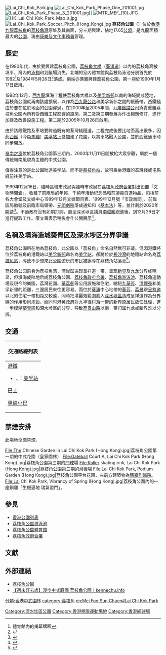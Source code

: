 {{Coord|22.3390|114.1376|display=title}}
{{Not|荔園}}
[[File:Lai_Chi_Kok_Park.jpg|thumb]]
[[File:Lai_Chi_Kok_Park_Phase_One_201001.jpg|thumb]]
[[File:Lai_Chi_Kok_Park_Phase_3_201001.jpg|thumb]]]]
[[File:MTR_MEF_(10).JPG|thumb]]
[[File:HK_Lai_Chi_Kok_Park_Map_a.jpg|thumb]]
[[File:Lai_Chi_Kok_Park_Soccer_Pitch_(Hong_Kong).jpg|thumb]]
{{commonscat|Lai Chi Kok Park}}
'''荔枝角公園'''（{{lang-en|Lai Chi Kok Park}}）位於[[香港|香港]][[九龍|九龍]][[荔枝角|荔枝角]]的[[荔枝角灣|荔枝角灣]]原址及其南面，分三期興建，佔地17.65[[公頃|公頃]]，是九龍面積最大的[[公園|公園]]，現由[[康樂及文化事務署|康樂及文化事務署]]管理。

==歷史==
在1980年代，由於要興建荔枝角公園，[[荔枝角大橋|荔枝角大橋]]（[[葵涌道|葵涌道]]）以內的荔枝角灣被填平，灣內的[[泳棚|泳棚]]和划艇場消失。北端的室內體育館與荔枝角泳池分別首先於1982<ref>體育館內的揭幕牌匾</ref>及1984年5月26日<ref>{{cite news|publisher=[[大公報|大公報]]第五版|date=1984年5月22日|title=荔枝角公園泳池 週五舉行開幕禮}}</ref>落成。南端亦落實興建荔枝角公園，第一期於1990年1月17日啟用。

1993年12月，[[西九龍|西九龍]]填海工程使荔枝角大橋以及[[美孚新邨|美孚新邨]]以南的海域變成陸地，荔枝角公園就再向該處擴展，以作為[[西九龍公路|西九龍公路]]和美孚新邨之間的緩衝帶。西鐵綫由於要在位於地面的公園穿過，在2000年至2005年間，[[九廣鐵路公司|九廣鐵路公司]]負責重置荔枝角公園內所有受西鐵工程影響的設施，第二及第三期發展亦作出相應修訂，進行加建及改善設施工程。第二期於2005年10月26日啟用。

由於該段鐵路及車站要跨過既有的荃灣綫隧道，工程完成後要比地面高出很多，因此[[西鐵|西鐵]]（今[[屯馬綫|屯馬綫]]）[[美孚站#西鐵綫通車|美孚站]]上蓋加建了花園，以將車站融入公園，並於西鐵通車時同步開放。

[[嶺南之風|嶺南之風]]位於荔枝角公園第三期內，2000年11月11日開放給大眾參觀，屬於一個傳統嶺南風貌為主題的中式公園。

值得注意的是此公園毗連美孚站，而不是[[茘枝角站|茘枝角站]]，故可乘坐港鐵的荃灣綫或屯馬綫前往美孚站。

1999年12月16日，臨時區域市政局與臨時市政局在[[荔枝角政府合署|荔枝角政府合署]]對出設置「文物時間囊」，收藏了前兩局的年報、千禧年活動紀念品和前議員自選物品，包括前各大會堂及文娛中心1999年12月文娛節目表、1999年12月號「市政新聞」、前臨區局徽號及前臨市局領帶、[[元朗劇院|元朗劇院]]落成通知和《[[基本法|基本法]]》等，並計劃於2020年開啟<ref>{{cite news |title=【今非昔比】市政局時間囊重見天日　港媽嘆息：20年後這裏很恐怖　有得走就走 |url=https://www.hkcnews.com/article/36814/%E8%8D%94%E6%9E%9D%E8%A7%92%E5%85%AC%E5%9C%92-%E5%B8%82%E6%94%BF%E5%B1%80-%E5%9F%BA%E6%9C%AC%E6%B3%95-36814/%E3%80%90%E4%BB%8A%E9%9D%9E%E6%98%94%E6%AF%94%E3%80%91%E5%B8%82%E6%94%BF%E5%B1%80%E6%99%82%E9%96%93%E5%9B%8A%E9%87%8D%E8%A6%8B%E5%A4%A9%E6%97%A5-%E6%B8%AF%E5%AA%BD%E5%98%86%E6%81%AF%EF%BC%9A20%E5%B9%B4%E5%BE%8C%E9%80%99%E8%A3%8F%E5%BE%88%E6%81%90%E6%80%96-%E6%9C%89%E5%BE%97%E8%B5%B0%E5%B0%B1%E8%B5%B0 |accessdate=2020-12-29 |publisher=眾新聞 |date=2020-12-29 |archive-date=2021-02-01 |archive-url=https://web.archive.org/web/20210201020407/https://www.hkcnews.com/article/36814/%E8%8D%94%E6%9E%9D%E8%A7%92%E5%85%AC%E5%9C%92-%E5%B8%82%E6%94%BF%E5%B1%80-%E5%9F%BA%E6%9C%AC%E6%B3%95-36814/%E3%80%90%E4%BB%8A%E9%9D%9E%E6%98%94%E6%AF%94%E3%80%91%E5%B8%82%E6%94%BF%E5%B1%80%E6%99%82%E9%96%93%E5%9B%8A%E9%87%8D%E8%A6%8B%E5%A4%A9%E6%97%A5-%E6%B8%AF%E5%AA%BD%E5%98%86%E6%81%AF%EF%BC%9A20%E5%B9%B4%E5%BE%8C%E9%80%99%E8%A3%8F%E5%BE%88%E6%81%90%E6%80%96-%E6%9C%89%E5%BE%97%E8%B5%B0%E5%B0%B1%E8%B5%B0 |dead-url=no }}</ref>。不過政府沒有如期打開，直至深水埗區議員[[李俊晞|李俊晞]]跟進後，到12月29日才進行提取工作。康文署表示稍後會作公開展示<ref>{{cite news |title=兩個臨時市政局文物時間囊埋藏21年　康文署今提取 |url=https://news.rthk.hk/rthk/ch/component/k2/1567703-20201229.htm |accessdate=2020-12-29 |publisher=香港電台 |date=2020-12-29 |archive-date=2021-04-12 |archive-url=https://web.archive.org/web/20210412161041/https://news.rthk.hk/rthk/ch/component/k2/1567703-20201229.htm |dead-url=no }}</ref>。

==名稱及填海造城葵青区及深水埗区分界爭議==
荔枝角公園所在地為荔枝角，此公園以「荔枝角」命名自然無可非議。但因港鐵將位於荔枝角的港鐵站以[[美孚新邨|美孚新邨]]命名為[[美孚站|美孚站]]，卻將位於[[長沙灣|長沙灣]]的地鐵站命名為[[荔枝角站|荔枝角站]]，導致不少想來此公園遊玩的市民被誤導在荔枝角站落車<ref>{{cite news|url=https://beta.thestandnews.com/city/%E9%BB%9E%E8%A7%A3%E9%95%B7%E6%B2%99%E7%81%A3%E5%BB%A3%E5%A0%B4%E4%BF%82%E8%8D%94%E6%9E%9D%E8%A7%92-%E6%B7%BA%E8%AB%87%E7%AB%99%E5%90%8D%E8%88%87%E5%9C%B0%E5%90%8D-%E4%B8%80|title=點解長沙灣廣場係荔枝角？淺談站名與地名(一)|work=立場新聞|date=2015-07-17|author=林兆榮|accessdate=2021-06-03|archive-date=2021-06-03|archive-url=https://web.archive.org/web/20210603135232/https://beta.thestandnews.com/city/%E9%BB%9E%E8%A7%A3%E9%95%B7%E6%B2%99%E7%81%A3%E5%BB%A3%E5%A0%B4%E4%BF%82%E8%8D%94%E6%9E%9D%E8%A7%92-%E6%B7%BA%E8%AB%87%E7%AB%99%E5%90%8D%E8%88%87%E5%9C%B0%E5%90%8D-%E4%B8%80|dead-url=no}}</ref>。

荔枝角公园前身为荔枝角湾，湾岸凹进现呈祥道一带，呈现[[新界|新界]]及[[九龙|九龙]]分界线明显，但填海成陆地后成荔枝角公園、[[荔枝角政府合署|荔枝角政府合署]]、[[荔枝角游泳池|荔枝角游泳池]]、荔枝角運動場及現今的樂園，荔灣花園、[[華荔邨|華荔邨]]等公用設施和住宅，縮短[[九華徑|九華徑]]、[[清麗苑|清麗苑]]和美孚新邨的距離，三邊居民來往更容易。而位於[[葵涌|葵涌]]中心地帶的[[葵芳|葵芳]]、[[荔景|荔景]]跟[[呈祥道|呈祥道]]以北的住宅一帶相距又較遠，同時把清麗苑範圍劃入[[深水埗區|深水埗區]]造成呈祥道作為分界線的作用形同虛設，而同时港英政府对九华径村落一带的新界原居民放任处理，進一步模糊[[葵青區|葵青區]]和深水埗區的分界，导致[[荔景山路|荔景山路]]以南一带归属九龙或新界难以分辨。

==交通==
{| class="mw-collapsible mw-collapsed wikitable" style="background:white; margin: 0 auto; width: auto;" 
! 交通路線列表
|-
|
;[[港鐵|港鐵]]
*{{港鐵路線標誌|TWL}}、{{港鐵路線標誌|TML}}：[[美孚站|美孚站]]
;[[香港巴士|巴士]]
{{九龍新界巴士簡單列表|2A|2X|6|6C|6D|30|30X|31B|32|33A|35A|36A|36B|36X|37|38A|40|41|42|42A|43C|44|45|46|46X|52X|58X|59X|60X|63X|66X|67X|68X|69X|86|98C|98S|230X|234X|238X|240X|242X|259B|265B|270B|272E|272P|286C|286X|N214|N237|N241|N252|N260|N269}}
{{過海隧道巴士簡單列表|102|102P|102R|171|171A|171P|904|905|N122|N368|N171}}
;[[香港小巴|專線小巴]]
{{九龍專線小巴簡單列表|81K}}
{{新界專線小巴簡單列表|90A|90M|90P|92M}}
|}

==禁煙安排==
此場地全面禁煙。

<gallery>
File:The Chinese Garden in Lai Chi Kok Park (Hong Kong).jpg|荔枝角公園第一期的中式花園（皇家園林）
File:Gateball Court A, Lai Chi Kok Park (Hong Kong).jpg|荔枝角公園第三期的[[門球|門球]]場
File:Roller skating rink, Lai Chi Kok Park (Hong Kong).jpg|荔枝角公園第三期的[[滑板|滑板]]場
File:Lai Chi Kok Park, Podium Garden (Hong Kong).jpg|荔枝角公園平台花園，左前方建築物為[[瑪嘉烈醫院|瑪嘉烈醫院]]。
File:Lai Chi Kok Park, Vibrancy of Spring (Hong Kong).jpg|荔枝角公園內的一座銅雕「生機遍地 瑞氣盈門」。
</gallery>

==參見==
*[[香港公園列表|香港公園列表]]
*[[荔枝角公園游泳池|荔枝角公園游泳池]]
*[[荔枝角公園體育館|荔枝角公園體育館]]
*[[荔枝角政府合署|荔枝角政府合署]]

==文獻==
{{reflist}}

==外部連結==
*[https://web.archive.org/web/20061123105545/http://www.lcsd.gov.hk/parks/lckp/b5/index.php 荔枝角公園]
*[https://www.kennechu.info/2019/11/LaiChiKokPark.html 【週末好去處】漫步中式庭園 荔枝角公園︱kennechu.info] {{Wayback|url=https://www.kennechu.info/2019/11/LaiChiKokPark.html |date=20210122192711 }}

{{香港公園}}

[[Category:深水埗區公園|Category:深水埗區公園]]
[[Category:香港極限運動場地|Category:香港極限運動場地]]
[[分類:香港中式園林|分類:香港中式園林]]
[[category:荔枝角|category:荔枝角]]
[[en:Mei_Foo_Sun_Chuen#Lai_Chi_Kok_Park|en:Mei Foo Sun Chuen#Lai Chi Kok Park]]
[[Category:香港網球場|Category:香港網球場]]